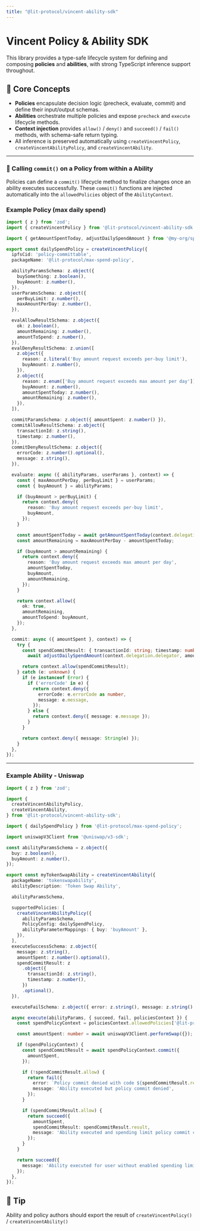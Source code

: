 ```yaml
---
title: "@lit-protocol/vincent-ability-sdk"
---
```


# Vincent Policy & Ability SDK

This library provides a type-safe lifecycle system for defining and composing **policies** and **abilities**, with strong TypeScript inference support throughout.

## 🧩 Core Concepts

- **Policies** encapsulate decision logic (precheck, evaluate, commit) and define their input/output schemas.
- **Abilities** orchestrate multiple policies and expose `precheck` and `execute` lifecycle methods.
- **Context injection** provides `allow()` / `deny()` and `succeed()` / `fail()` methods, with schema-safe return typing.
- All inference is preserved automatically using `createVincentPolicy`, `createVincentAbilityPolicy`, and `createVincentAbility`.

---

### 🔁 Calling `commit()` on a Policy from within a Ability

Policies can define a `commit()` lifecycle method to finalize changes once an ability executes successfully. These `commit()` functions are injected automatically into the `allowedPolicies` object of the `AbilityContext`.

### Example Policy (max daily spend)

```ts
import { z } from 'zod';
import { createVincentPolicy } from '@lit-protocol/vincent-ability-sdk';

import { getAmountSpentToday, adjustDailySpendAmount } from '@my-org/spending-limit-client';

export const dailySpendPolicy = createVincentPolicy({
  ipfsCid: 'policy-committable',
  packageName: '@lit-protocol/max-spend-policy',

  abilityParamsSchema: z.object({
    buySomething: z.boolean(),
    buyAmount: z.number(),
  }),
  userParamsSchema: z.object({
    perBuyLimit: z.number(),
    maxAmountPerDay: z.number(),
  }),

  evalAllowResultSchema: z.object({
    ok: z.boolean(),
    amountRemaining: z.number(),
    amountToSpend: z.number(),
  }),
  evalDenyResultSchema: z.union([
    z.object({
      reason: z.literal('Buy amount request exceeds per-buy limit'),
      buyAmount: z.number(),
    }),
    z.object({
      reason: z.enum(['Buy amount request exceeds max amount per day']),
      buyAmount: z.number(),
      amountSpentToday: z.number(),
      amountRemaining: z.number(),
    }),
  ]),

  commitParamsSchema: z.object({ amountSpent: z.number() }),
  commitAllowResultSchema: z.object({
    transactionId: z.string(),
    timestamp: z.number(),
  }),
  commitDenyResultSchema: z.object({
    errorCode: z.number().optional(),
    message: z.string(),
  }),

  evaluate: async ({ abilityParams, userParams }, context) => {
    const { maxAmountPerDay, perBuyLimit } = userParams;
    const { buyAmount } = abilityParams;

    if (buyAmount > perBuyLimit) {
      return context.deny({
        reason: 'Buy amount request exceeds per-buy limit',
        buyAmount,
      });
    }

    const amountSpentToday = await getAmountSpentToday(context.delegation.delegator);
    const amountRemaining = maxAmountPerDay - amountSpentToday;

    if (buyAmount > amountRemaining) {
      return context.deny({
        reason: 'Buy amount request exceeds max amount per day',
        amountSpentToday,
        buyAmount,
        amountRemaining,
      });
    }

    return context.allow({
      ok: true,
      amountRemaining,
      amountToSpend: buyAmount,
    });
  },

  commit: async ({ amountSpent }, context) => {
    try {
      const spendCommitResult: { transactionId: string; timestamp: number } =
        await adjustDailySpendAmount(context.delegation.delegator, amountSpent);

      return context.allow(spendCommitResult);
    } catch (e: unknown) {
      if (e instanceof Error) {
        if ('errorCode' in e) {
          return context.deny({
            errorCode: e.errorCode as number,
            message: e.message,
          });
        } else {
          return context.deny({ message: e.message });
        }
      }

      return context.deny({ message: String(e) });
    }
  },
});
```

---

### Example Ability - Uniswap

```ts
import { z } from 'zod';

import {
  createVincentAbilityPolicy,
  createVincentAbility,
} from '@lit-protocol/vincent-ability-sdk';

import { dailySpendPolicy } from '@lit-protocol/max-spend-policy';

import uniswapV3Client from '@uniswap/v3-sdk';

const abilityParamsSchema = z.object({
  buy: z.boolean(),
  buyAmount: z.number(),
});

export const myTokenSwapAbility = createVincentAbility({
  packageName: 'tokenswapability',
  abilityDescription: 'Token Swap Ability',

  abilityParamsSchema,

  supportedPolicies: [
    createVincentAbilityPolicy({
      abilityParamsSchema,
      PolicyConfig: dailySpendPolicy,
      abilityParameterMappings: { buy: 'buyAmount' },
    }),
  ],
  executeSuccessSchema: z.object({
    message: z.string(),
    amountSpent: z.number().optional(),
    spendCommitResult: z
      .object({
        transactionId: z.string(),
        timestamp: z.number(),
      })
      .optional(),
  }),

  executeFailSchema: z.object({ error: z.string(), message: z.string() }),

  async execute(abilityParams, { succeed, fail, policiesContext }) {
    const spendPolicyContext = policiesContext.allowedPolicies['@lit-protocol/max-spend-policy'];

    const amountSpent: number = await uniswapV3Client.performSwap({});

    if (spendPolicyContext) {
      const spendCommitResult = await spendPolicyContext.commit({
        amountSpent,
      });

      if (!spendCommitResult.allow) {
        return fail({
          error: `Policy commit denied with code ${spendCommitResult.result.errorCode}`,
          message: 'Ability executed but policy commit denied',
        });
      }

      if (spendCommitResult.allow) {
        return succeed({
          amountSpent,
          spendCommitResult: spendCommitResult.result,
          message: 'Ability executed and spending limit policy commit completed',
        });
      }
    }

    return succeed({
      message: 'Ability executed for user without enabled spending limit',
    });
  },
});
```

## 🧠 Tip

Ability and policy authors should export the result of `createVincentPolicy()` / `createVincentAbility()`
